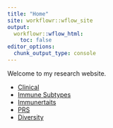 ```yaml
---
title: "Home"
site: workflowr::wflow_site
output:
  workflowr::wflow_html:
    toc: false
editor_options:
  chunk_output_type: console
---
```


Welcome to my research website.

- [Clinical](clinical.html)
- [Immune Subtypes](immunesubtypes.html)
- [Immunertaits](immunetraits.html)
- [PRS](PRS.html)
- [Diversity](diversity.html)

